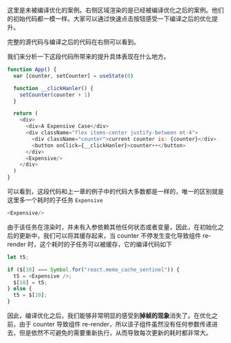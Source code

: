 

<Cardruntime><Demo01 /></Cardruntime>

这里是未被编译优化的案例。右侧区域渲染的是已经被编译优化之后的案例。他们的初始代码都一模一样。大家可以通过快速点击按钮感受一下编译之后的优化提升。

完整的源代码与编译之后的代码在右侧可以看到。

我们来分析一下这段代码所带来的提升具体表现在什么地方。

```javascript
function App() {
  var [counter, setCounter] = useState(0)

  function __clickHanler() {
    setCounter(counter + 1)
  }

  return (
    <div>
      <div>A Expensive Case</div>
      <div className="flex items-center justify-between mt-4">
        <div className="counter">current counter is: {counter}</div>
        <button onClick={__clickHanler}>counter++</button>
      </div>
      <Expensive/>
    </div>
  )
}
```

可以看到，这段代码和上一章的例子中的代码大多数都是一样的，唯一的区别就是这里多一个耗时的子任务 `Expensive`

```javascript
<Expensive/>
```

由于该任务在渲染时，并未有入参依赖其他任何状态或者变量，因此，在初始化之后的更新中，我们可以将其缓存起来，当 counter 不停发生变化导致组件 re-render 时，这个耗时的子任务可以被缓存，它的编译代码如下

```javascript
let t5;

if ($[10] === Symbol.for("react.memo_cache_sentinel")) {
  t5 = <Expensive />;
  $[10] = t5;
} else {
  t5 = $[10];
}
```

因此，编译优化之后，我们能够非常明显的感受到**掉帧的现象**消失了。在优化之前，由于 counter 导致组件 re-render，所以该子组件虽然没有任何参数传递进去，但是依然不可避免的需要重新执行，从而导致每次更新的耗时都非常大。

